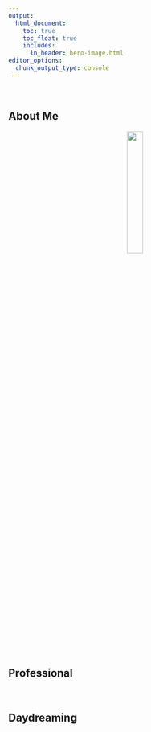 ```yaml
---
output: 
  html_document:
    toc: true
    toc_float: true
    includes:
      in_header: hero-image.html
editor_options: 
  chunk_output_type: console
---
```


<head>
<link rel="stylesheet" href="https://cdnjs.cloudflare.com/ajax/libs/font-awesome/4.7.0/css/font-awesome.min.css">

<link rel="stylesheet" href="path/to/font-awesome/css/font-awesome.min.css">

</head>


<body>


\

## <i class="fa fa-address-book-o"></i> About Me

<center>

![](images/IMG_0129.jpg){width=25%}

</center>

\

\

## <i class="fas fa-graduation-cap"></i> Professional

\

## <i class='fa fa-coffee'></i> Daydreaming

\



